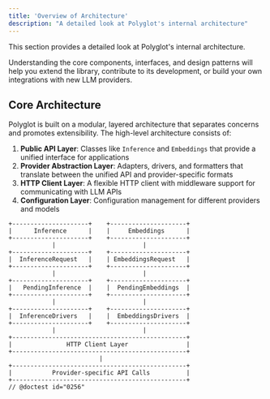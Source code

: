 ```yaml
---
title: 'Overview of Architecture'
description: "A detailed look at Polyglot's internal architecture"
---
```


This section provides a detailed look at Polyglot's internal architecture.

Understanding the core components, interfaces, and design patterns will help
you extend the library, contribute to its development, or build your own
integrations with new LLM providers.


## Core Architecture

Polyglot is built on a modular, layered architecture that separates concerns
and promotes extensibility. The high-level architecture consists of:

1. **Public API Layer**: Classes like `Inference` and `Embeddings` that provide a unified interface for applications
2. **Provider Abstraction Layer**: Adapters, drivers, and formatters that translate between the unified API and provider-specific formats
3. **HTTP Client Layer**: A flexible HTTP client with middleware support for communicating with LLM APIs
4. **Configuration Layer**: Configuration management for different providers and models


```text
+---------------------+    +---------------------+
|      Inference      |    |     Embeddings      |
+---------------------+    +---------------------+
            |                        |
+---------------------+    +---------------------+
|  InferenceRequest   |    | EmbeddingsRequest   |
+---------------------+    +---------------------+
            |                        |
+---------------------+    +---------------------+
|   PendingInference  |    |  PendingEmbeddings  |
+---------------------+    +---------------------+
            |                        |
+---------------------+    +---------------------+
|  InferenceDrivers   |    |  EmbeddingsDrivers  |
+---------------------+    +---------------------+
            |                        |
+------------------------------------------------+
|               HTTP Client Layer                |
+------------------------------------------------+
                         |
+------------------------------------------------+
|           Provider-specific API Calls          |
+------------------------------------------------+
// @doctest id="0256"
```
